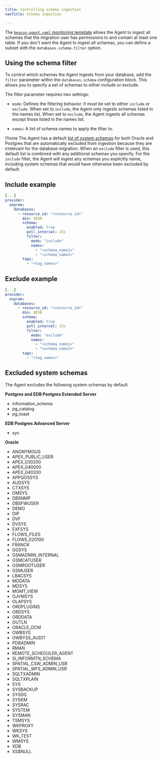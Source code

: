 ```yaml
---
title: Controlling schema ingestion
navTitle: Schema ingestion

---
```


The [`beacon-agent.yaml` monitoring template](/edb-postgres-ai/latest/hybrid-manager/using_hybrid_manager/monitoring/mon_ext_dbs/mon_with_agent/configure_agent/) allows the Agent to ingest all schemas that the migration user has permissions to and contain at least one table. If you don't want the Agent to ingest all schemas, you can define a subset with the `databases.schema.filter` option.

## Using the schema filter

To control which schemas the Agent ingests from your database, add the `filter` parameter within the `databases.schema` configuration block. This allows you to specify a set of schemas to either include or exclude.

The filter parameter requires two settings:

- `mode`: Defines the filtering behavior. It must be set to either `include` or `exclude`. When set to `include`, the Agent only ingests schemas listed in the names list. When set to `exclude`, the Agent ingests all schemas except those listed in the names list.

- `names`: A list of schema names to apply the filter to.

!!!note 
    The Agent has a default [list of system schemas](#excluded-system-schemas) for both Oracle and Postgres that are automatically excluded from ingestion because they are irrelevant for the database migration. When an `exclude` filter is used, this default list is combined with any additional schemas you specify. For the `include` filter, the Agent will ingest any schemas you explicitly name, including system schemas that would have otherwise been excluded by default.

## Include example

```yaml
[...]
provider:
  onprem:
    databases:
      - resource_id: "<resource_id>"
        dsn: $DSN
        schema:
          enabled: true
          poll_interval: 15s 
          filter:
            mode: "include"
            names: 
              - "<schema_name1>"
              - "<schema_name2>"
        tags:
          - "<tag_names>"
```

## Exclude example

```yaml
[...]
provider:
  onprem:
    databases:
      - resource_id: "<resource_id>"
        dsn: $DSN
        schema:
          enabled: true
          poll_interval: 15s 
          filter:
            mode: "exclude"
            names: 
              - "<schema_name1>"
              - "<schema_name2>"
        tags:
          - "<tag_names>"
```

## Excluded system schemas

The Agent excludes the following system schemas by default.

**Postgres and EDB Postgres Extended Server**

- information_schema
- pg_catalog
- pg_toast

**EDB Postgres Advanced Server**

- sys

**Oracle** 

- ANONYMOUS
- APEX_PUBLIC_USER
- APEX_030200
- APEX_040000
- APEX_040200
- APPQOSSYS
- AUDSYS 
- CTXSYS 
- DMSYS
- DBSNMP
- DBSFWUSER
- DEMO
- DIP
- DVF
- DVSYS
- EXFSYS
- FLOWS_FILES
- FLOWS_020100 
- FRANCK
- GGSYS
- GSMADMIN_INTERNAL
- GSMCATUSER
- GSMROOTUSER
- GSMUSER
- LBACSYS
- MDDATA
- MDSYS 
- MGMT_VIEW
- OJVMSYS
- OLAPSYS
- ORDPLUGINS
- ORDSYS
- ORDDATA
- OUTLN
- ORACLE_OCM
- OWBSYS
- OWBYSS_AUDIT 
- PDBADMIN
- RMAN
- REMOTE_SCHEDULER_AGENT
- SI_INFORMTN_SCHEMA
- SPATIAL_CSW_ADMIN_USR
- SPATIAL_WFS_ADMIN_USR 
- SQLTXADMIN
- SQLTXPLAIN
- SYS
- SYSBACKUP
- SYSDG
- SYSKM
- SYSRAC
- SYSTEM
- SYSMAN
- TSMSYS
- WKPROXY 
- WKSYS
- WK_TEST
- WMSYS
- XDB
- XS$NULL
